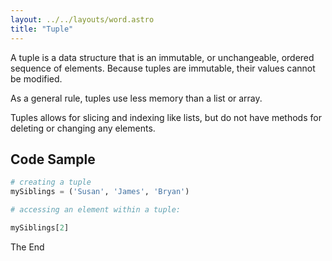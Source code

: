 ```yaml
---
layout: ../../layouts/word.astro
title: "Tuple"
---
```


A tuple is a data structure that is an immutable, or unchangeable, ordered sequence of elements. Because tuples are immutable, their values cannot be modified.

As a general rule, tuples use less memory than a list or array.

Tuples allows for slicing and indexing like lists, but do not have methods for deleting or changing any elements.

## Code Sample

```python
# creating a tuple 
mySiblings = ('Susan', 'James', 'Bryan')

# accessing an element within a tuple:

mySiblings[2]
```
The End